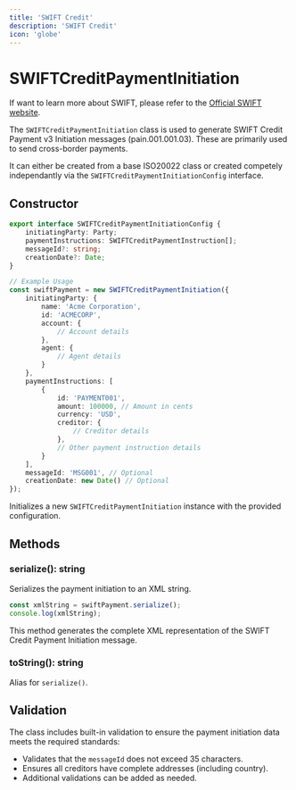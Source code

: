 ```yaml
---
title: 'SWIFT Credit'
description: 'SWIFT Credit'
icon: 'globe'
---
```


# SWIFTCreditPaymentInitiation

<Info>If want to learn more about SWIFT, please refer to the <a href="https://www.swift.com/standards/iso-20022/iso-20022-payments-financial-institutions">Official SWIFT website</a>.</Info>

The `SWIFTCreditPaymentInitiation` class is used to generate SWIFT Credit Payment v3 Initiation messages (pain.001.001.03). These are primarily used to send cross-border payments.

It can either be created from a base ISO20022 class or created competely independantly via the `SWIFTCreditPaymentInitiationConfig` interface.

## Constructor

```typescript
export interface SWIFTCreditPaymentInitiationConfig {
    initiatingParty: Party;
    paymentInstructions: SWIFTCreditPaymentInstruction[];
    messageId?: string;
    creationDate?: Date;
}

// Example Usage
const swiftPayment = new SWIFTCreditPaymentInitiation({
    initiatingParty: {
        name: 'Acme Corporation',
        id: 'ACMECORP',
        account: {
            // Account details
        },
        agent: {
            // Agent details
        }
    },
    paymentInstructions: [
        {
            id: 'PAYMENT001',
            amount: 100000, // Amount in cents
            currency: 'USD',
            creditor: {
                // Creditor details
            },
            // Other payment instruction details
        }
    ],
    messageId: 'MSG001', // Optional
    creationDate: new Date() // Optional
});
```

Initializes a new `SWIFTCreditPaymentInitiation` instance with the provided configuration.

## Methods

### serialize(): string

Serializes the payment initiation to an XML string.

```typescript
const xmlString = swiftPayment.serialize();
console.log(xmlString);
```

This method generates the complete XML representation of the SWIFT Credit Payment Initiation message.

### toString(): string

Alias for `serialize()`.

## Validation

The class includes built-in validation to ensure the payment initiation data meets the required standards:

- Validates that the `messageId` does not exceed 35 characters.
- Ensures all creditors have complete addresses (including country).
- Additional validations can be added as needed.
